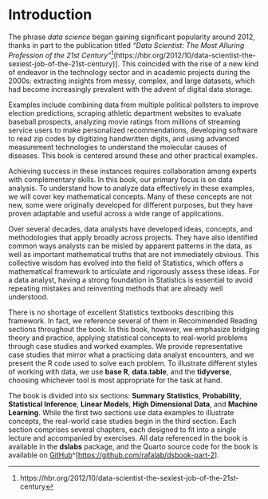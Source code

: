 # Introduction {.unnumbered}

The phrase *data science* began gaining significant popularity around 2012, thanks in part to the publication titled *"Data Scientist: The Most Alluring Profession of the 21st Century"*^[https://hbr.org/2012/10/data-scientist-the-sexiest-job-of-the-21st-century](https://hbr.org/2012/10/data-scientist-the-sexiest-job-of-the-21st-century)]. This coincided with the rise of a new kind of endeavor in the technology sector and in academic projects during the 2000s: extracting insights from messy, complex, and large datasets, which had become increasingly prevalent with the advent of digital data storage.

Examples include combining data from multiple political pollsters to improve election predictions, scraping athletic department websites to evaluate baseball prospects, analyzing movie ratings from millions of streaming service users to make personalized recommendations, developing software to read zip codes by digitizing handwritten digits, and using advanced measurement technologies to understand the molecular causes of diseases. This book is centered around these and other practical examples.

Achieving success in these instances requires collaboration among experts with complementary skills. In this book, our primary focus is on data analysis. To understand how to analyze data effectively in these examples, we will cover key mathematical concepts. Many of these concepts are not new, some were originally developed for different purposes, but they have proven adaptable and useful across a wide range of applications.

Over several decades, data analysts have developed ideas, concepts, and methodologies that apply broadly across projects. They have also identified common ways analysts can be misled by apparent patterns in the data, as well as important mathematical truths that are not immediately obvious. This collective wisdom has evolved into the field of Statistics, which offers a mathematical framework to articulate and rigorously assess these ideas. For a data analyst, having a strong foundation in Statistics is essential to avoid repeating mistakes and reinventing methods that are already well understood.

There is no shortage of excellent Statistics textbooks describing this framework. In fact, we reference several of them in Recommended Reading sections throughout the book. In this book, however, we emphasize bridging theory and practice, applying statistical concepts to real-world problems through case studies and worked examples. We provide representative case studies that mirror what a practicing data analyst encounters, and we present the R code used to solve each problem. To illustrate different styles of working with data, we use **base R**, **data.table**, and the **tidyverse**, choosing whichever tool is most appropriate for the task at hand.

The book is divided into six sections: **Summary Statistics**, **Probability**, **Statistical Inference**, **Linear Models**, **High Dimensional Data**, and **Machine Learning**. While the first two sections use data examples to illustrate concepts, the real-world case studies begin in the third section. Each section comprises several chapters, each designed to fit into a single lecture and accompanied by exercises. All data referenced in the book is available in the **dslabs** package, and the Quarto source code for the book is available on [GitHub](https://github.com/rafalab/dsbook-part-2)^\[[https://github.com/rafalab/dsbook-part-2](https://github.com/rafalab/dsbook-part-2)].
